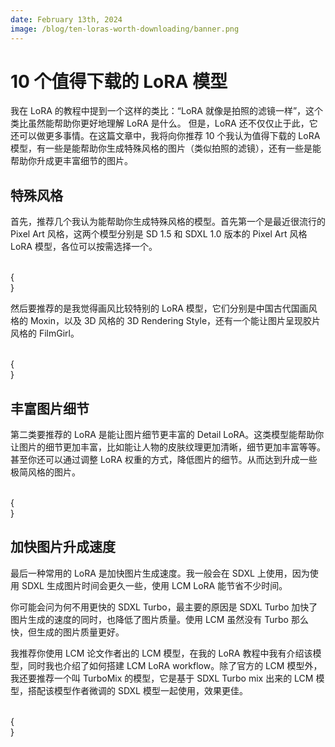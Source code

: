 ```yaml
---
date: February 13th, 2024
image: /blog/ten-loras-worth-downloading/banner.png
---
```



# 10 个值得下载的 LoRA 模型

我在 LoRA 的教程中提到一个这样的类比：“LoRA 就像是拍照的滤镜一样”，这个类比虽然能帮助你更好地理解 LoRA 是什么。
但是，LoRA 还不仅仅止于此，它还可以做更多事情。在这篇文章中，我将向你推荐 10 个我认为值得下载的 LoRA 模型，有一些是能帮助你生成特殊风格的图片（类似拍照的滤镜），还有一些是能帮助你升成更丰富细节的图片。

## 特殊风格

首先，推荐几个我认为能帮助你生成特殊风格的模型。首先第一个是最近很流行的 Pixel Art 风格，这两个模型分别是 SD 1.5 和 SDXL 1.0 版本的 Pixel Art 风格 LoRA 模型，各位可以按需选择一个。

<br/>
{
  <div className="grid grid-cols-3 gap-4">
    <Cards 
      image={"/model/lora/pixel-art-style.png"}
      title={"Pixel Art Style"}
      href={"/model/pixel-art-style"}
      tag={"LoRA"}
    />
    <Cards 
      image={"/model/lora/pixel-art-xl.png"}
      title={"Pixel Art XL"}
      href={"/model/pixel-art-xl"}
      tag={"LoRA"}
    />
  </div>
}

然后要推荐的是我觉得画风比较特别的 LoRA 模型，它们分别是中国古代国画风格的 Moxin，以及 3D 风格的 3D Rendering Style，还有一个能让图片呈现胶片风格的 FilmGirl。

<br/>
{
  <div className="grid grid-cols-3 gap-4">
    <Cards 
      image={"/model/lora/moxin.png"}
      title={"Moxin"}
      href={"/model/moxin"}
      tag={"LoRA"}
    />
    <Cards 
      image={"/model/lora/3d-rendering-style.png"}
      title={"3D Rendering Style"}
      href={"/model/3d-rendering-style"}
      tag={"LoRA"}
    />
    <Cards 
      image={"/model/lora/filmgirl.png"}
      title={"FilmGirl"}
      href={"/model/filmgirl"}
      tag={"LoRA"}
    />
  </div>
}

## 丰富图片细节

第二类要推荐的 LoRA 是能让图片细节更丰富的 Detail LoRA。这类模型能帮助你让图片的细节更加丰富，比如能让人物的皮肤纹理更加清晰，细节更加丰富等等。甚至你还可以通过调整 LoRA 权重的方式，降低图片的细节。从而达到升成一些极简风格的图片。

<br/>
{
  <div className="grid grid-cols-3 gap-4">
    <Cards 
      image={"/model/lora/detail-tweaker.png"}
      title={"Detail Tweaker"}
      href={"/model/detail-tweaker"}
      tag={"LoRA"}
    />
    <Cards 
      image={"/model/lora/add-more-details.png"}
      title={"Add More Details"}
      href={"/model/add-more-details"}
      tag={"LoRA"}
    />
  </div>
}

## 加快图片升成速度

最后一种常用的 LoRA 是加快图片生成速度。我一般会在 SDXL 上使用，因为使用 SDXL 生成图片时间会更久一些，使用 LCM LoRA 能节省不少时间。

你可能会问为何不用更快的 SDXL Turbo，最主要的原因是 SDXL Turbo 加快了图片生成的速度的同时，也降低了图片质量。使用 LCM 虽然没有 Turbo 那么快，但生成的图片质量更好。

我推荐你使用 LCM 论文作者出的 LCM 模型，在我的 LoRA 教程中我有介绍该模型，同时我也介绍了如何搭建 LCM LoRA workflow。除了官方的 LCM 模型外，我还要推荐一个叫 TurboMix 的模型，它是基于 SDXL Turbo mix 出来的 LCM 模型，搭配该模型作者微调的 SDXL 模型一起使用，效果更佳。

<br/>
{
  <div className="grid grid-cols-3 gap-4">
    <Cards 
      image={"/comfyui-lora/cardbanner.png"}
      title={"LoRA"}
      href={"../basics/lora"}
      tag={"教程"}
    />
    <Cards 
      image={"/model/lora/lcm-and-turbomix.png"}
      title={"LCM&TurboMix"}
      href={"/model/lcm-and-turbomix"}
      tag={"LoRA"}
    />
  </div>
}
